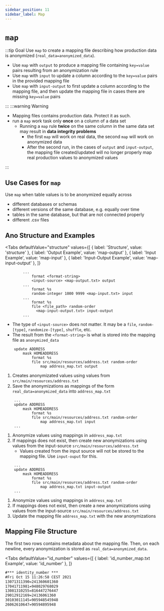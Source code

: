 ```yaml
---
sidebar_position: 11
sidebar_label: Map
---
```



# `map`

:::tip Goal
Use `map` to create a mapping file describing how production data is anonymized (`real_data=anonymized_data`).

- Use `map` with `output` to produce a mapping file containing `key=value` pairs resulting from an anonymization rule
- Use `map` with `input` to update a column according to the `key=value` pairs in the provided mapping file
- Use `map` with `input-output` to first update a column according to the mapping file, and then update the mapping file in cases there are missing `key=value` pairs

:::
:::warning Warning

- Mapping files contains production data. Protect it as such.
- run a `map` work task only **once** on a column of a data set
  - Running a `map` rule **twice** on the same column in the same data set may result in **data integrity problems**
    - the first `map` will work on real data, the second `map` will work on anonymized data
    - After the second run, in the cases of `output` and `input-output`, the mapping file created/updated will no longer properly map real production values to anonymized values

:::

## Use Cases for `map`

Use `map` when table values is to be anonymized equally across

- different databases or schemas
- different versions of the same database, e.g. equally over time
- tables in the same database, but that are not connected properly
- different .csv files

## Ano Structure and Examples

<Tabs
  defaultValue="structure"
  values={[
    { label: 'Structure', value: 'structure' },
	{ label: 'Output Example', value: 'map-output' },
	{ label: 'Input Example', value: 'map-input' },
	{ label: 'Input-Output Example', value: 'map-input-output' },
  ]}
>

<TabItem value="structure">

```ano
        ...
            format <format-string>
            <input-source> <map-output.txt> output
        ...
            format %s
            random-integer 1000 9999 <map-input.txt> input
        ...
            format %s
            file <file_path> random-order
              <map-input-output.txt> input-output
        ...
```

- The type of `<input-source>` does not matter. It may be a `file`, `random-[type]`, `randomize-[type]`, `shuffle`, etc.
- The result from the `<format-string>` is what is stored into the mapping file as `anonymized_data`

</TabItem>

<TabItem value="map-output">

```ano
    update ADDRESS
        mask HOMEADDRESS
            format %s
            file src/main/resources/address.txt random-order
                map address_map.txt output

```

1. Creates anonymizated values using values from `src/main/resources/address.txt`
2. Save the anonymizations as mappings of the form `real_data=anonymized_data` into `address_map.txt`

</TabItem>

<TabItem value="map-input">

```ano
    ...
    update ADDRESS
        mask HOMEADDRESS
            format %s
            file src/main/resources/address.txt random-order
                map address_map.txt input
    ...
```

1. Anonymize values using mappings in `address_map.txt`
2. If mappings does not exist, then create new anonymizations using values from the input-source `src/main/resources/address.txt`
   - Values created from the input source will not be stored to the mapping file. Use `input-ouput` for this.

</TabItem>

<TabItem value="map-input-output">

```ano
    ...
    update ADDRESS
        mask HOMEADDRESS
            format %s
            file src/main/resources/address.txt random-order
                map address_map.txt input-output
    ...
```

1. Anonymize values using mappings in `address_map.txt`
2. If mappings does not exist, then create a new anonymizations using values from the input-source `src/main/resources/address.txt`
3. Update the mapping file `address_map.txt` with the new anonymizations

</TabItem>

</Tabs>

## Mapping File Structure

The first two rows contains metadata about the mapping file. Then, on each newline, every anonymization is stored as `real_data=anonymized_data`.

<Tabs
  defaultValue="id_number"
  values={[
    { label: 'id_number_map.txt Example', value: 'id_number' },
  ]}
>

<TabItem value="id_number">

```txt
#*** identity_number ***
#Fri Oct 15 11:26:58 CEST 2021
13071311390=241360601360
17041711981=948029768029
13081310255=816447276447
29012912169=24136061360
30103011145=905948545948
26062610647=90594895948
```

</TabItem>

</Tabs>
